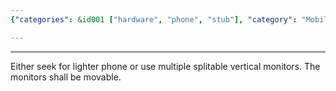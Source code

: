 ```yaml
---
{"categories": &id001 ["hardware", "phone", "stub"], "category": "Mobile Phones", "date": "2021-12-28 12:46:15", "description": "To enhance your viewing experience, consider opting for a lightweight phone or utilizing multiple, adjustable vertical monitors.", "tags": *id001, "title": "The Phone"}

---
```


------

Either seek for lighter phone or use multiple splitable vertical monitors. The monitors shall be movable.

